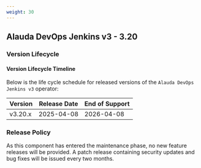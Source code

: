 ```yaml
---
weight: 30
---
```


## Alauda DevOps Jenkins v3 - 3.20

### Version Lifecycle

#### Version Lifecycle Timeline

Below is the life cycle schedule for released versions of the `Alauda DevOps Jenkins v3` operator:

| Version  | Release Date  | End of Support  |
| -------- | ------------- | --------------- |
| v3.20.x  | 2025-04-08    |   2026-04-08    |

### Release Policy

As this component has entered the maintenance phase, no new feature releases will be provided. A patch release containing security updates and bug fixes will be issued every two months.
